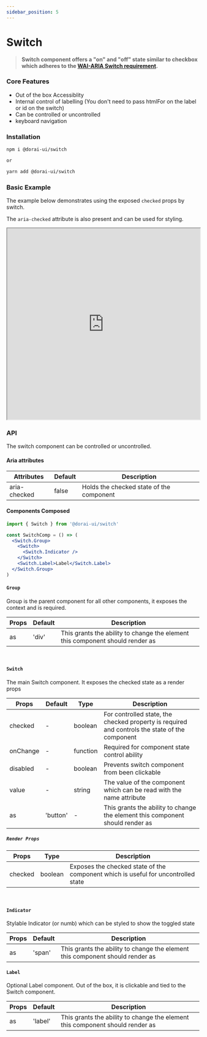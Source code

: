 ```yaml
---
sidebar_position: 5
---
```


# Switch

> **Switch component offers a "on" and "off" state similar to checkbox which adheres to the [WAI-ARIA Switch requirement](https://www.w3.org/TR/wai-aria-practices-1.2/#switch).**

### Core Features

- Out of the box Accessiblity
- Internal control of labelling (You don't need to pass htmlFor on the label or id on the switch)
- Can be controlled or uncontrolled
- keyboard navigation

### Installation

```sh
npm i @dorai-ui/switch

or

yarn add @dorai-ui/switch
```

### Basic Example

The example below demonstrates using the exposed `checked` props by switch.

The `aria-checked` attribute is also present and can be used for styling.

<iframe
  src="https://codesandbox.io/embed/elegant-gates-c5jvd?fontsize=13&hidenavigation=1&theme=dark&view='editor+preview'"
  width='100%'
  height='500px'
  border='0'
  borderRadius='10px'
  overflow='hidden'
  title='elegant-gates-c5jvd'
  allow='accelerometer; ambient-light-sensor; camera; encrypted-media; geolocation; gyroscope; hid; microphone; midi; payment; usb; vr; xr-spatial-tracking'
  sandbox='allow-forms allow-modals allow-popups allow-presentation allow-same-origin allow-scripts'
></iframe>

### API

The switch component can be controlled or uncontrolled.

#### Aria attributes

| Attributes   | Default | Description                              |
| ------------ | ------- | ---------------------------------------- |
| aria-checked | false   | Holds the checked state of the component |

#### Components Composed

```jsx
import { Switch } from '@dorai-ui/switch'

const SwitchComp = () => (
  <Switch.Group>
    <Switch>
      <Switch.Indicator />
    </Switch>
    <Switch.Label>Label</Switch.Label>
  </Switch.Group>
)
```

#### `Group`

Group is the parent component for all other components, it exposes the context and is required.

| Props | Default | Description                                                                   |
| ----- | ------- | ----------------------------------------------------------------------------- |
| as    | 'div'   | This grants the ability to change the element this component should render as |

<br />

#### `Switch`

The main Switch component. It exposes the checked state as a render props

| Props    | Default  | Type     | Description                                                                                    |
| -------- | -------- | -------- | ---------------------------------------------------------------------------------------------- |
| checked  | -        | boolean  | For controlled state, the checked property is required and controls the state of the component |
| onChange | -        | function | Required for component state control ability                                                   |
| disabled | -        | boolean  | Prevents switch component from been clickable                                                  |
| value    | -        | string   | The value of the component which can be read with the name attribute                           |
| as       | 'button' | -        | This grants the ability to change the element this component should render as                  |

##### `Render Props`

| Props   | Type    | Description                                                                       |
| ------- | ------- | --------------------------------------------------------------------------------- |
| checked | boolean | Exposes the checked state of the component which is useful for uncontrolled state |

<br />

#### `Indicator`

Stylable Indicator (or numb) which can be styled to show the toggled state

| Props | Default | Description                                                                   |
| ----- | ------- | ----------------------------------------------------------------------------- |
| as    | 'span'  | This grants the ability to change the element this component should render as |

#### `Label`

Optional Label component. Out of the box, it is clickable and tied to the Switch component.

| Props | Default | Description                                                                   |
| ----- | ------- | ----------------------------------------------------------------------------- |
| as    | 'label' | This grants the ability to change the element this component should render as |
